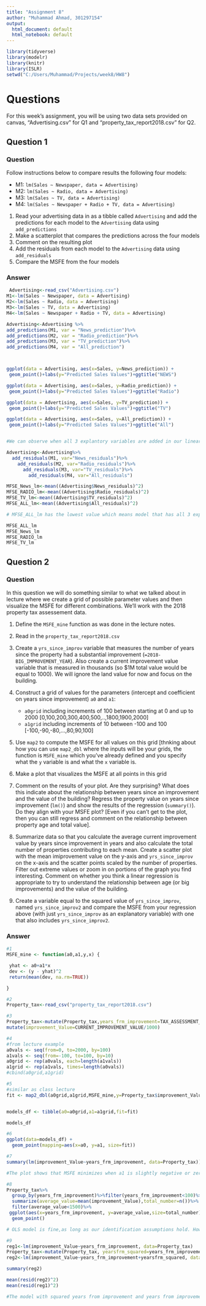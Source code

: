 ---
title: "Assignment 8"
author: "Muhammad Ahmad, 301297154"
output:
  html_document: default
  html_notebook: default
---

```{r, echo = FALSE, warning = FALSE, message = FALSE}
library(tidyverse)
library(modelr)
library(knitr)
library(ISLR)
setwd("C:/Users/Muhammad/Projects/week8/HW8")
```

# Questions

For this week's assignment, you will be using two data sets provided on canvas, "Advertising.csv" for Q1 and "property_tax_report2018.csv" for Q2. 

## Question 1

### Question

Follow instructions below to compare results the following four models: 

- M1: `lm(Sales ~ Newspaper, data = Advertising)`
- M2: `lm(Sales ~ Radio, data = Advertising)`
- M3: `lm(Sales ~ TV, data = Advertising)`
- M4: `lm(Sales ~ Newspaper + Radio + TV, data = Advertising)`


1. Read your advertising data in as a tibble called `Advertising` and add the predictions for each model to the `Advertising` data using `add_predictions`
2. Make a scatterplot that compares the predictions across the four models
3. Comment on the resulting plot
4. Add the residuals from each model to the `Advertising` data using `add_residuals`
5. Compare the MSFE from the four models


### Answer
```{r}
 Advertising<-read_csv("Advertising.csv")
M1<-lm(Sales ~ Newspaper, data = Advertising)
M2<-lm(Sales ~ Radio, data = Advertising)
M3<-lm(Sales ~ TV, data = Advertising)
M4<-lm(Sales ~ Newspaper + Radio + TV, data = Advertising)

Advertising<-Advertising %>%
add_predictions(M1, var = "News_prediction")%>%
add_predictions(M2, var = "Radio_prediction")%>%
add_predictions(M3, var = "TV_prediction")%>%
add_predictions(M4, var = "All_prediction")



ggplot(data = Advertising, aes(x=Sales, y=News_prediction)) +
 geom_point()+labs(y="Predicted Sales Values")+ggtitle("NEWS")

ggplot(data = Advertising, aes(x=Sales, y=Radio_prediction)) +
 geom_point()+labs(y="Predicted Sales Values")+ggtitle("Radio")

ggplot(data = Advertising, aes(x=Sales, y=TV_prediction)) +
 geom_point()+labs(y="Predicted Sales Values")+ggtitle("TV")

ggplot(data = Advertising, aes(x=Sales, y=All_prediction)) +
 geom_point()+labs(y="Predicted Sales Values")+ggtitle("All")


#We can observe when all 3 explantory variables are added in our linear model, spread of data points is less and predicted value is closer to observed value.

Advertising<-Advertising%>%
  add_residuals(M1, var="News_residuals")%>%
    add_residuals(M2, var="Radio_residuals")%>%
      add_residuals(M3, var="TV_residuals")%>%
        add_residuals(M4, var="All_residuals")

MFSE_News_lm<-mean((Advertising$News_residuals)^2)
MFSE_RADIO_lm<-mean((Advertising$Radio_residuals)^2)
MFSE_TV_lm<-mean((Advertising$TV_residuals)^2)
MFSE_ALL_lm<-mean((Advertising$All_residuals)^2)

# MFSE_ALL_lm has the lowest value which means model that has all 3 explanatory variables has smaller squared residuals and has closer predicted values to actual values on average. MFSE_News_lm has the largest value which means on average squared residuals are larger and on average predicted value will be further away from real values, than other models we have specified.

MFSE_ALL_lm
MFSE_News_lm
MFSE_RADIO_lm
MFSE_TV_lm
```

## Question 2

### Question

In this question we will do something similar to what we talked about in lecture where we create a grid of possible parameter values and then visualize the MSFE for different combinations. We'll work with the 2018 property tax assessement data.  

1. Define the `MSFE_mine` function as was done in the lecture notes.

2. Read in the `property_tax_report2018.csv` 

3. Create a `yrs_since_improv` variable that measures the number of years since the property had a substantial improvement (`=2018-BIG_IMPROVEMENT_YEAR`). Also create a current improvement value variable that is measured in thousands (so $1M total value would be equal to 1000). We will ignore the land value for now and focus on the building.



4. Construct a grid of values for the parameters (intercept and coefficient on years since improvement) `a0` and `a1`:
  
    - `a0grid`  including increments of 100 between starting at 0 and up to 2000 [0,100,200,300,400,500,..,1800,1900,2000] 
    - `a1grid` including increments of 10  between -100 and 100 [-100,-90,-80,...,80,90,100] 


5. Use `map2` to compute the MSFE for all values on this grid [thnking about how you can use `map2_dbl` where the inputs will be your grids, the function is `MSFE_mine` which you've already defined and you specify what the `y` variable is and what the `x` variable is. 

6. Make a plot that visualizes the MSFE at all points in this grid


7. Comment on the results of your plot. Are they surprising? What does this indicate about the relationship between years since an improvement and the value of the building? Regress the property value on years since improvement (`lm()`) and show the results of the regression (`summary()`). Do they align with your MSFE plot? [Even if you can't get to the plot, then you can still regress and comment on the relationship between property age and total value]. 

8. Summarize data so that you calculate the average current improvement value by years since improvement in years and also calculate the total number of properties contributing to each mean. Create a scatter plot with the mean imiprovement value on the y-axis and `yrs_since_improv` on the x-axis and the scatter points scaled by the number of properties. Filter out extreme values or zoom in on portions of the graph you find interesting. Comment on whether you think a linear regression is appropriate to try to understand the relationship between age (or big improvements) and the value of the building.  
9. Create a variable equal to the squared value of `yrs_since_improv`, named `yrs_since_improv2` and compare the MSFE from your regression above (with just `yrs_since_improv` as an explanatory variable) with one that also includes `yrs_since_improv2`.

### Answer

```{r}
#1
MSFE_mine <- function(a0,a1,y,x) {

 yhat <- a0+a1*x
 dev <- (y - yhat)^2
 return(mean(dev, na.rm=TRUE))

}

```
```{r}
#2
Property_tax<-read_csv("property_tax_report2018.csv")
```

```{r}
#3
Property_tax<-mutate(Property_tax,years_frm_improvement=TAX_ASSESSMENT_YEAR-BIG_IMPROVEMENT_YEAR)%>%
mutate(improvement_Value=CURRENT_IMPROVEMENT_VALUE/1000)
```

```{r}
#4 
#from lecture example
a0vals <- seq(from=0, to=2000, by=100)
a1vals <- seq(from=-100, to=100, by=10)
a0grid <- rep(a0vals, each=length(a1vals))
a1grid <- rep(a1vals, times=length(a0vals))
#cbind(a0grid,a1grid)
```
```{r}
#5
#similar as class lecture
fit <- map2_dbl(a0grid,a1grid,MSFE_mine,y=Property_tax$improvement_Value,x=Property_tax$years_frm_improvement)


models_df <- tibble(a0=a0grid,a1=a1grid,fit=fit)

models_df
```

```{r}
#6
ggplot(data=models_df) +
  geom_point(mapping=aes(x=a0, y=a1, size=fit))
```

```{r}
#7
summary(lm(improvement_Value~years_frm_improvement, data=Property_tax))

#The plot shows that MSFE minimizes when a1 is slightly negative or zero,which is to be expected given that older houses may need repairs and are due another improvement, hence are less valuable on average. Our estimated coefficient of years from improvement is  around -3.36, hence as age of improvement increases house becomes less valuable.  
```
```{r}
#8
Property_tax%>%
  group_by(years_frm_improvement)%>%filter(years_frm_improvement<100)%>%
  summarize(average_value=mean(improvement_Value),total_number=n())%>%
  filter(average_value<1500)%>%
 ggplot(aes(x=years_frm_improvement, y=average_value,size=total_number))+
  geom_point()

# OLS model is fine,as long as our identification assumptions hold. However. the graph seem to be quadratic ( U/V shaped graph, parabola),hence we should be better off with a squared years from improvedment variable.  
```
```{r}
#9
reg1<-lm(improvement_Value~years_frm_improvement, data=Property_tax)
Property_tax<-mutate(Property_tax, yearsfrm_squared=years_frm_improvement^2)
reg2<-lm(improvement_Value~years_frm_improvement+yearsfrm_squared, data=Property_tax)

summary(reg2)

mean(resid(reg2)^2)
mean(resid(reg1)^2)

#The model with squared years from improvement and years from improvement has higher R-squared value, which means it has better fit(the MFSE is also smaller comparatively with new model) 
```


